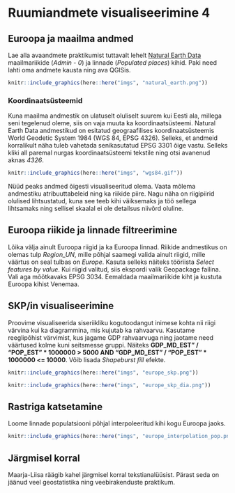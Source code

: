# Ruumiandmete visualiseerimine 4 {#visualiseerimine4}

## Euroopa ja maailma andmed 

Lae alla avaandmete praktikumist tuttavalt lehelt [Natural Earth Data](https://www.naturalearthdata.com/downloads/10m-cultural-vectors/) maailmariikide (*Admin - 0*) ja linnade (*Populated places*) kihid. Paki need lahti oma andmete kausta ning ava QGISis.

```r
knitr::include_graphics(here::here("imgs", "natural_earth.png"))
```

### Koordinaatsüsteemid

Kuna maailma andmestik on ulatuselt oluliselt suurem kui Eesti ala, millega seni tegelenud oleme, siis on vaja muuta ka koordinaatsüsteemi. Natural Earth Data andmestikud on esitatud geograafilises koordinaatsüsteemis World Geodetic System 1984 (WGS 84, EPSG 4326). Selleks, et andmeid korralikult näha tuleb vahetada senikasutatud EPSG 3301 õige vastu. Selleks kliki all paremal nurgas koordinaatsüsteemi tekstile ning otsi avanenud aknas *4326*.

```r
knitr::include_graphics(here::here("imgs", "wgs84.gif"))
```

Nüüd peaks andmed õigesti visualiseeritud olema. Vaata mõlema andmestiku atribuuttabeleid ning ka riikide piire. Nagu näha on riigipiirid olulised lihtsustatud, kuna see teeb kihi väiksemaks ja töö sellega lihtsamaks ning sellisel skaalal ei ole detailsus niivõrd oluline. 

## Euroopa riikide ja linnade filtreerimine

Lõika välja ainult Euroopa riigid ja ka Euroopa linnad. Riikide andmestikus on olemas tulp *Region_UN*, mille põhjal saamegi valida ainult riigid, mille väärtus on seal tulbas on *Europe*. Kasuta selleks näiteks tööriista *Select features by value*. Kui riigid valitud, siis ekspordi valik Geopackage failina. Vali aga mõõtkavaks EPSG 3034. Eemaldada maailmariikide kiht ja kustuta Euroopa kihist Venemaa. 

## SKP/in visualiseerimine 

Proovime visualiseerida siseriikliku kogutoodangut inimese kohta nii riigi värvina kui ka diagrammina, mis kujutab ka rahvaarvu. Kasutame reeglipõhist värvimist, kus jagame GDP rahvaarvuga ning jaotame need väärtused kolme kuni seitsmesse gruppi. Näiteks **GDP_MD_EST"  /  "POP_EST" * 1000000 > 5000 AND "GDP_MD_EST"  /  "POP_EST" * 1000000 <= 10000**. Võib lisada *Shapeburst fill* efekte.

```r
knitr::include_graphics(here::here("imgs", "europe_skp.png"))
```

```r
knitr::include_graphics(here::here("imgs", "europe_skp_dia.png"))
```


## Rastriga katsetamine

Loome linnade populatsiooni põhjal interpoleeritud kihi kogu Euroopa jaoks. 

```r
knitr::include_graphics(here::here("imgs", "europe_interpolation_pop.png"))
```


## Järgmisel korral

Maarja-Liisa räägib kahel järgmisel korral tekstianalüüsist. Pärast seda on jäänud veel geostatistika ning veebirakenduste praktikum. 